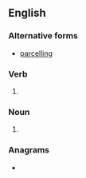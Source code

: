 ==English==

===Alternative forms===
* [[parcelling]] {{qual|chiefly British}}

===Verb===
{{head|en|present participle}}

# {{present participle of|parcel|lang=en|nocat=1}}

===Noun===
{{en-noun}}

# {{lb|en|nautical}} {{alt form|parcelling|lang=en}}

===Anagrams===
* {{anagrams|en|a=acegilnpr|Caplinger|replacing}}